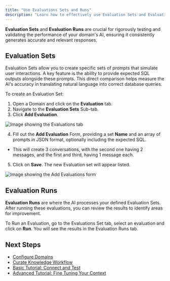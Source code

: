 ```yaml
---
title: "Use Evaluations Sets and Runs"
description: "Learn how to effectively use Evaluation Sets and Evaluation Runs to test and validate your AI's performance, ensuring accurate and relevant responses."
---
```


**Evaluation Sets** and **Evaluation Runs** are crucial for rigorously testing and validating the performance of your domain's AI, ensuring it consistently generates accurate and relevant responses.

## Evaluation Sets

Evaluation Sets allow you to create specific sets of prompts that simulate user interactions. A key feature is the ability to provide expected SQL outputs alongside these prompts. This direct comparison helps measure the AI's accuracy in translating natural language into correct database queries.

To create an Evaluation Set:

1. Open a Domain and click on the **Evaluation** tab.
2. Navigate to the **Evaluation Sets** Sub-tab.
3. Click **Add Evaluation**.

![Image showing the Evaluations tab](/images/add-evaluation.png)

4. Fill out the **Add Evaluation** Form, providing a set **Name** and an array of prompts in JSON format, optionally including the expected SQL.

- This will create 3 conversations, with the second one having 2 messages, and the first and third, having 1 message each.

5. Click on **Save**. The new Evaluation set will appear listed.

![Image showing the Add Evaluations form](/images/add-evaluation-form.png)

## Evaluation Runs

**Evaluation Runs** are where the AI processes your defined Evaluation Sets. After running these evaluations, you can review the results to identify areas for improvement.

To Run an Evaluation, go to the Evaluations Set tab, select an evaluation and click on **Run**. You will see the results in the Evaluation Runs tab.

## Next Steps

- [Configure Domains](/improve-wisdom-ai-responses/configure-domains)
- [Curate Knowledge Workflow](/improve-wisdom-ai-responses/curate-knowledge-workflow)
- [Basic Tutorial: Connect and Test](/setting-up-wisdom-ai/basic-tutorial-connect-and-test)
- [Advanced Tutorial: Fine Tuning Your Context](/setting-up-wisdom-ai/advanced-tutorial-fine-tuning-your-context)